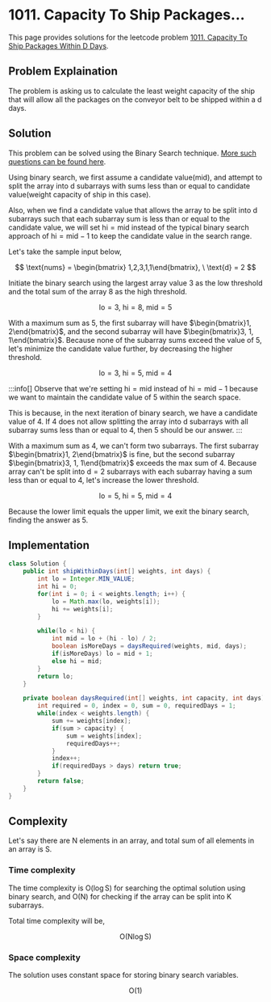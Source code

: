 
# 1011. Capacity To Ship Packages...

This page provides solutions for the leetcode problem [1011. Capacity To Ship Packages Within D Days](https://leetcode.com/problems/capacity-to-ship-packages-within-d-days/).

## Problem Explaination 

The problem is asking us to calculate the least weight capacity of the ship that will allow all the packages on the conveyor belt to be shipped within a $\text{d}$ days.

## Solution

This problem can be solved using the Binary Search technique. [More such questions can be found here](/data-structures-and-algorithms/binary-search).

Using binary search, we first assume a candidate value($\text{mid}$), and attempt to split the array into $\text{d}$ subarrays with sums less than or equal to candidate value(weight capacity of ship in this case).

Also, when we find a candidate value that allows the array to be split into $\text{d}$ subarrays such that each subarray sum is less than or equal to the candidate value, we will set $\text{hi} = \text{mid}$ instead of the typical binary search approach of $\text{hi} = \text{mid} - 1$ to keep the candidate value in the search range.

Let's take the sample input below,

$$
\text{nums} = \begin{bmatrix} 1,2,3,1,1\end{bmatrix},  \ \text{d} = 2
$$

Initiate the binary search using the largest array value $3$ as the low threshold and the total sum of the array $8$ as the high threshold.

$$
\text{lo} = 3, \ \text{hi} = 8, \ \text{mid} = 5
$$

With a maximum sum as $5$, the first subarray will have $\begin{bmatrix}1, 2\end{bmatrix}$, and the second subarray will have $\begin{bmatrix}3, 1, 1\end{bmatrix}$. Because none of the subarray sums exceed the value of $5$, let's minimize the candidate value further, by decreasing the higher threshold.

$$
\text{lo} = 3, \ \text{hi} = 5, \ \text{mid} = 4
$$

:::info[]
Observe that we're setting $\text{hi} = \text{mid}$ instead of $\text{hi} = \text{mid} - 1$ because we want to maintain the candidate value of $5$ within the search space.

This is because, in the next iteration of binary search, we have a candidate value of $4$. If $4$ does not allow splitting the array into $\text{d}$ subarrays with all subarray sums less than or equal to $4$, then $5$ should be our answer.
:::

With a maximum sum as $4$, we can't form two subarrays. The first subarray $\begin{bmatrix}1, 2\end{bmatrix}$ is fine, but the second subarray $\begin{bmatrix}3, 1, 1\end{bmatrix}$ exceeds the max sum of $4$. Because array can't be split into $\text{d}=2$ subarrays with each subarray having a sum less than or equal to $4$, let's increase the lower threshold.

$$
\text{lo} = 5, \ \text{hi} = 5, \ \text{mid} = 4
$$

Because the lower limit equals the upper limit, we exit the binary search, finding the answer as $5$.


## Implementation

<Tabs>
  <TabItem value="Java" label="Java" default>

```java
class Solution {
    public int shipWithinDays(int[] weights, int days) {
        int lo = Integer.MIN_VALUE;
        int hi = 0;
        for(int i = 0; i < weights.length; i++) {
            lo = Math.max(lo, weights[i]);
            hi += weights[i];
        }

        while(lo < hi) {
            int mid = lo + (hi - lo) / 2;
            boolean isMoreDays = daysRequired(weights, mid, days);
            if(isMoreDays) lo = mid + 1;
            else hi = mid;
        }
        return lo;
    }

    private boolean daysRequired(int[] weights, int capacity, int days) {
        int required = 0, index = 0, sum = 0, requiredDays = 1;
        while(index < weights.length) {
            sum += weights[index];
            if(sum > capacity) {
                sum = weights[index];
                requiredDays++;
            }
            index++;
            if(requiredDays > days) return true;
        }
        return false;
    }
}
```
</TabItem>
</Tabs>

## Complexity 

Let's say there are $\text{N}$ elements in an array, and total sum of all elements in an array is $\text{S}$.

### Time complexity 

The time complexity is $\text{O}(\log \text{S})$ for searching the optimal solution using binary search, and $\text{O}(\text{N})$ for checking if the array can be split into $\text{K}$ subarrays. 

Total time complexity will be, 

$$
\text{O}(\text{N} \log \text{S})
$$



### Space complexity

The solution uses constant space for storing binary search variables.

$$
\text{O}(1)
$$

